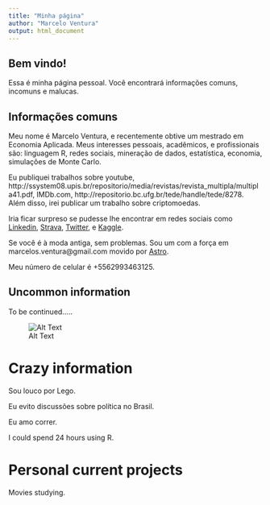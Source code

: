 ```yaml
---
title: "Minha página"
author: "Marcelo Ventura"
output: html_document
---
```


## Bem vindo!

Essa é minha página pessoal. Você encontrará informações comuns, incomuns e malucas.

## Informações comuns

Meu nome é Marcelo Ventura, e recentemente obtive um mestrado em Economia Aplicada. Meus interesses pessoais, acadêmicos, e profissionais são: linguagem R, redes sociais, mineração de dados, estatística, economia, simulações de Monte Carlo. 

Eu publiquei trabalhos sobre youtube, http://ssystem08.upis.br/repositorio/media/revistas/revista_multipla/multipla41.pdf, IMDb.com, http://repositorio.bc.ufg.br/tede/handle/tede/8278. Além disso, irei publicar um trabalho sobre criptomoedas. 

Iria ficar surpreso se pudesse lhe encontrar em redes sociais como [Linkedin]( https://www.linkedin.com/in/marcelo-ventura-8542a9a6/), [Strava]( https://www.strava.com/athletes/19622799), [Twitter]( https://www.twitter.com/marcelosventura), e [Kaggle]( https://www.kaggle.com/marceloventura).

Se você é à moda antiga, sem problemas. Sou um com a força em marcelos.ventura@gmail.com movido por [Astro](www.helloastro.com).

Meu número de celular é +5562993463125.

## Uncommon information

To be continued.....

![Alt Text](https://media.giphy.com/media/xT5LMWNOjGqJzUfyve/giphy.gif)

# Crazy information

Sou louco por Lego.

Eu evito discussões sobre política no Brasil.

Eu amo correr.

I could spend 24 hours using R.

# Personal current projects

Movies studying.
